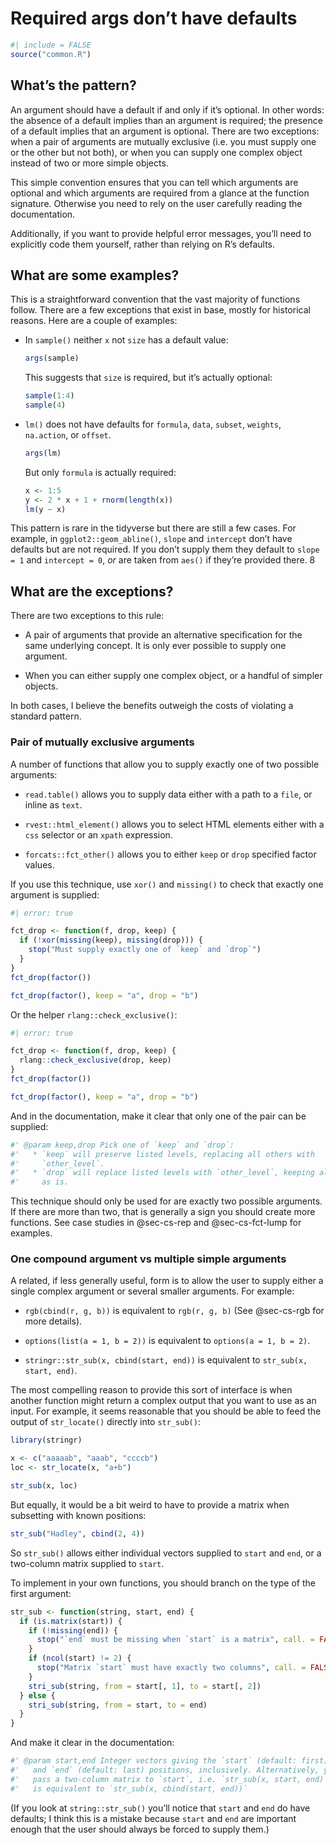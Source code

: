 # Required args don't have defaults {#sec-def-required}

```r
#| include = FALSE
source("common.R")
```

## What's the pattern?

An argument should have a default if and only if it's optional.
In other words: the absence of a default implies than an argument is required; the presence of a default implies that an argument is optional.
There are two exceptions: when a pair of arguments are mutually exclusive (i.e. you must supply one or the other but not both), or when you can supply one complex object instead of two or more simple objects.

This simple convention ensures that you can tell which arguments are optional and which arguments are required from a glance at the function signature.
Otherwise you need to rely on the user carefully reading the documentation.

Additionally, if you want to provide helpful error messages, you'll need to explicitly code them yourself, rather than relying on R's defaults.

## What are some examples?

This is a straightforward convention that the vast majority of functions follow.
There are a few exceptions that exist in base, mostly for historical reasons.
Here are a couple of examples:

-   In `sample()` neither `x` not `size` has a default value:

    ```r
    args(sample)
    ```

    This suggests that `size` is required, but it's actually optional:

    ```r
    sample(1:4)
    sample(4)
    ```

-   `lm()` does not have defaults for `formula`, `data`, `subset`, `weights`, `na.action`, or `offset`.

    ```r
    args(lm)
    ```

    But only `formula` is actually required:

    ```r
    x <- 1:5
    y <- 2 * x + 1 + rnorm(length(x))
    lm(y ~ x)
    ```

This pattern is rare in the tidyverse but there are still a few cases.
For example, in `ggplot2::geom_abline()`, `slope` and `intercept` don't have defaults but are not required.
If you don't supply them they default to `slope = 1` and `intercept = 0`, *or* are taken from `aes()` if they're provided there.
8

## What are the exceptions?

There are two exceptions to this rule:

-   A pair of arguments that provide an alternative specification for the same underlying concept.
    It is only ever possible to supply one argument.

-   When you can either supply one complex object, or a handful of simpler objects.

In both cases, I believe the benefits outweigh the costs of violating a standard pattern.

### Pair of mutually exclusive arguments {#sec-args-mutually-exclusive}

<!-- TODO : make this its own chapter. Needs more space to breath -->

A number of functions that allow you to supply exactly one of two possible arguments:

-   `read.table()` allows you to supply data either with a path to a `file`, or inline as `text`.

-   `rvest::html_element()` allows you to select HTML elements either with a `css` selector or an `xpath` expression.

-   `forcats::fct_other()` allows you to either `keep` or `drop` specified factor values.

If you use this technique, use `xor()` and `missing()` to check that exactly one argument is supplied:

```r
#| error: true

fct_drop <- function(f, drop, keep) {
  if (!xor(missing(keep), missing(drop))) {
    stop("Must supply exactly one of `keep` and `drop`")
  }  
}
fct_drop(factor())

fct_drop(factor(), keep = "a", drop = "b")
```

Or the helper `rlang::check_exclusive()`:

```r
#| error: true

fct_drop <- function(f, drop, keep) {
  rlang::check_exclusive(drop, keep)
}
fct_drop(factor())

fct_drop(factor(), keep = "a", drop = "b")
```

And in the documentation, make it clear that only one of the pair can be supplied:

```r
#' @param keep,drop Pick one of `keep` and `drop`:
#'   * `keep` will preserve listed levels, replacing all others with 
#'     `other_level`.
#'   * `drop` will replace listed levels with `other_level`, keeping all
#'     as is.
```

This technique should only be used for are exactly two possible arguments.
If there are more than two, that is generally a sign you should create more functions.
See case studies in @sec-cs-rep and @sec-cs-fct-lump for examples.

### One compound argument vs multiple simple arguments {#sec-args-compound}

A related, if less generally useful, form is to allow the user to supply either a single complex argument or several smaller arguments.
For example:

-   `rgb(cbind(r, g, b))` is equivalent to `rgb(r, g, b)` (See @sec-cs-rgb for more details).

-   `options(list(a = 1, b = 2))` is equivalent to `options(a = 1, b = 2)`.

-   `stringr::str_sub(x, cbind(start, end))` is equivalent to `str_sub(x, start, end)`.

The most compelling reason to provide this sort of interface is when another function might return a complex output that you want to use as an input.
For example, it seems reasonable that you should be able to feed the output of `str_locate()` directly into `str_sub()`:

```r
library(stringr)

x <- c("aaaaab", "aaab", "ccccb")
loc <- str_locate(x, "a+b")

str_sub(x, loc)
```

But equally, it would be a bit weird to have to provide a matrix when subsetting with known positions:

```r
str_sub("Hadley", cbind(2, 4))
```

So `str_sub()` allows either individual vectors supplied to `start` and `end`, or a two-column matrix supplied to `start`.

To implement in your own functions, you should branch on the type of the first argument:

```r
str_sub <- function(string, start, end) {
  if (is.matrix(start)) {
    if (!missing(end)) {
      stop("`end` must be missing when `start` is a matrix", call. = FALSE)
    }
    if (ncol(start) != 2) {
      stop("Matrix `start` must have exactly two columns", call. = FALSE)
    }
    stri_sub(string, from = start[, 1], to = start[, 2])
  } else {
    stri_sub(string, from = start, to = end)
  }
}
```

And make it clear in the documentation:

```r
#' @param start,end Integer vectors giving the `start` (default: first)
#'   and `end` (default: last) positions, inclusively. Alternatively, you
#'   pass a two-column matrix to `start`, i.e. `str_sub(x, start, end)`
#'   is equivalent to `str_sub(x, cbind(start, end))`
```

(If you look at `string::str_sub()` you'll notice that `start` and `end` do have defaults; I think this is a mistake because `start` and `end` are important enough that the user should always be forced to supply them.)
